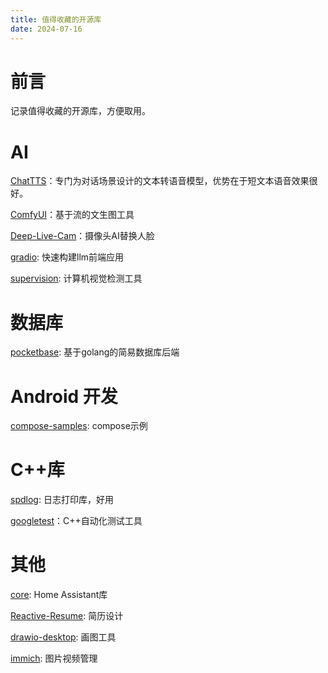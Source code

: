 ```yaml
---
title: 值得收藏的开源库
date: 2024-07-16
---
```


# 前言

记录值得收藏的开源库，方便取用。

# AI

[ChatTTS](https://github.com/2noise/ChatTTS)：专门为对话场景设计的文本转语音模型，优势在于短文本语音效果很好。

[ComfyUI](https://github.com/comfyanonymous/ComfyUI)：基于流的文生图工具

[Deep-Live-Cam](https://github.com/hacksider/Deep-Live-Cam)：摄像头AI替换人脸

[gradio](https://github.com/gradio-app/gradio): 快速构建llm前端应用

[supervision](https://github.com/roboflow/supervision): 计算机视觉检测工具

# 数据库

[pocketbase](https://github.com/pocketbase/pocketbase): 基于golang的简易数据库后端

# Android 开发

[compose-samples](https://github.com/android/compose-samples): compose示例

# C++库

[spdlog](https://github.com/gabime/spdlog): 日志打印库，好用

[googletest](https://github.com/google/googletest)：C++自动化测试工具

# 其他

[core](https://github.com/home-assistant/core): Home Assistant库

[Reactive-Resume](https://github.com/AmruthPillai/Reactive-Resume): 简历设计

[drawio-desktop](https://github.com/jgraph/drawio-desktop): 画图工具

[immich](https://github.com/immich-app/immich): 图片视频管理
